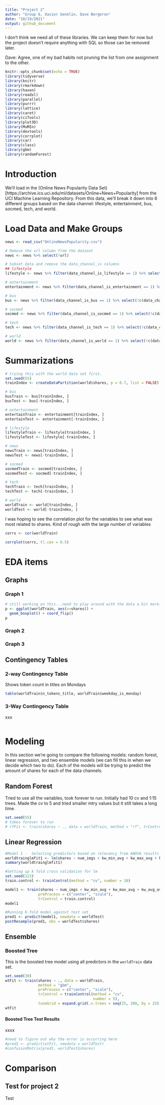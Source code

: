```yaml
---
title: "Project 2"
author: "Group 6, Xavier Genelin, Dave Bergeron"
date: "10/19/2021"
output: github_document
---
```


I don't think we need all of these libraries. We can keep them for now but the project doesn't require anything with SQL so those can be removed later.

Dave:  Agree, one of my bad habits not pruning the list from one assignment to the other.

```r
knitr::opts_chunk$set(echo = TRUE)
library(tidyverse)
library(knitr)
library(rmarkdown)
library(haven)
library(readxl)
library(parallel)
library(purrr)
library(lattice)
library(caret)
library(ciTools)
library(plot3D)
library(MuMIn)
library(devtools)
library(corrplot)
library(car)
library(class)
library(gbm)
library(randomForest)
```

# Introduction

We'll load in the (Online News Popularity Data Set)[https://archive.ics.uci.edu/ml/datasets/Online+News+Popularity]  from the UCI Machine Learning Repository. From this data, we'll break it down into 6 different groups based on the data channel: lifestyle, entertainment, bus, socmed, tech, and world. 

# Load Data and Make Groups

```r
news <- read_csv("OnlineNewsPopularity.csv")

# Remove the url column from the dataset
news <- news %>% select(!url)

# Subset data and remove the data_channel_is columns
## lifestyle
lifestyle <- news %>% filter(data_channel_is_lifestyle == 1) %>% select(!c(data_channel_is_bus, data_channel_is_entertainment, data_channel_is_lifestyle, data_channel_is_socmed, data_channel_is_tech, data_channel_is_world))

# entertainment
entertainment <- news %>% filter(data_channel_is_entertainment == 1) %>% select(!c(data_channel_is_bus, data_channel_is_entertainment, data_channel_is_lifestyle, data_channel_is_socmed, data_channel_is_tech, data_channel_is_world))

# bus
bus <- news %>% filter(data_channel_is_bus == 1) %>% select(!c(data_channel_is_bus, data_channel_is_entertainment, data_channel_is_lifestyle, data_channel_is_socmed, data_channel_is_tech, data_channel_is_world))

# socmed
socmed <- news %>% filter(data_channel_is_socmed == 1) %>% select(!c(data_channel_is_bus, data_channel_is_entertainment, data_channel_is_lifestyle, data_channel_is_socmed, data_channel_is_tech, data_channel_is_world))

# tech
tech <- news %>% filter(data_channel_is_tech == 1) %>% select(!c(data_channel_is_bus, data_channel_is_entertainment, data_channel_is_lifestyle, data_channel_is_socmed, data_channel_is_tech, data_channel_is_world))

# world
world <- news %>% filter(data_channel_is_world == 1) %>% select(!c(data_channel_is_bus, data_channel_is_entertainment, data_channel_is_lifestyle, data_channel_is_socmed, data_channel_is_tech, data_channel_is_world))

```

# Summarizations
```r
# trying this with the world data set first.
set.seed(55)
trainIndex <- createDataPartition(world$shares, p = 0.7, list = FALSE)

# bus
busTrain <- bus[trainIndex, ]
busTest <- bus[-trainIndex, ]

# entertainment
entertainTrain <- entertainment[trainIndex, ]
entertainTest <- entertainment[-trainIndex, ]

# lifestyle 
lifestyleTrain <- lifestyle[trainIndex, ]
lifestyleTest <- lifestyle[-trainIndex, ]

# news 
newsTrain <- news[trainIndex, ]
newsTest <- news[-trainIndex, ]

# socmed 
socmedTrain <- socmed[trainIndex, ]
socmedTest <- socmed[-trainIndex, ]

# tech 
techTrain <- tech[trainIndex, ]
techTest <- tech[-trainIndex, ]

# world
worldTrain <- world[trainIndex, ]
worldTest <- world[-trainIndex, ]
```

I was hoping to see the correlation plot for the variables to see what was most related to shares. Kind of rough with the large number of variables

```r
corrs <- cor(worldTrain)

corrplot(corrs, tl.cex = 0.5)
```


# EDA items

## Graphs

### Graph 1

```r
# still working on this...need to play around with the data a bit more.
p <- ggplot(worldTrain, aes(x=shares)) + 
  geom_boxplot() + coord_flip()
p
```


### Graph 2

### Graph 3

## Contingency Tables

### 2-way Contingency Table

Shows token count in titles on Mondays 

```r
table(worldTrain$n_tokens_title, worldTrain$weekday_is_monday)
```

### 3-Way Contingency Table

xxx

```r

```



# Modeling

In this section we're going to compare the following models: random forest, linear regression, and two ensemble models (we can fill this in when we decide which two to do). Each of the models will be trying to predict the amount of shares for each of the data channels. 



## Random Forest

Tried to use all the variables, took forever to run. Initially had 10 cv and 1:15 trees. Made the cv to 5 and tried smaller mtry values but it still takes a long time. 

```r
set.seed(55)
# takes forever to run
# rfFit <- train(shares ~ ., data = worldTrain, method = "rf", trControl = trainControl(method = "cv", number = 5), tuneGrid = expand.grid(mtry = 1:8))
```

## Linear Regression
```r
#Model 1 -  Selecting predictors based on relevancy from ANOVA results after running the summary from model using all predictors in another model - 4 predictors
worldtrainglmfit1 <- lm(shares ~ num_imgs + kw_min_avg + kw_max_avg + kw_avg_avg, data = worldTrain)
summary(worldtrainglmfit1)

#Setting up k fold cross validation for lm
set.seed(123) 
train.control <- trainControl(method = "cv", number = 10)

model1 <- train(shares ~ num_imgs + kw_min_avg + kw_max_avg + kw_avg_avg, data = worldTrain, method = "lm",
               preProcess = c("center", "scale"),
               trControl = train.control)
model1

#Running K-fold model against test set
pred1 <- predict(model1, newdata = worldTest)
postResample(pred1, obs = worldTest$shares)
```

## Ensemble 

### Boosted Tree

This is the boosted tree model using all predictors in the `worldTrain` data set.

```r
set.seed(30)
wtFit <- train(shares ~ ., data = worldTrain,
               method = "gbm",
               preProcess = c("center", "scale"),
               trControl = trainControl(method = "cv",
                                        number = 5),
               tuneGrid = expand.grid(.n.trees = seq(25, 200, by = 25), .interaction.depth = seq(1, 4, by = 1), .shrinkage = (0.1), .n.minobsinnode = (10)))
wtFit
```

#### Boosted Tree Test Results

xxxx

```r
#need to figure out why the error is occurring here
#pred1 <- predict(wtFit, newdata = worldTest)
#confusionMatrix(pred1, worldTest$shares)
```
# Comparison


## Test for project 2

Test

```r

```


